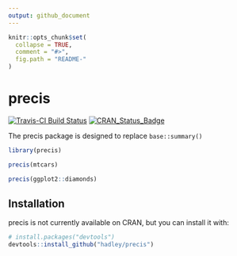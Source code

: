```yaml
---
output: github_document
---
```


<!-- README.md is generated from README.Rmd. Please edit that file -->

```r
knitr::opts_chunk$set(
  collapse = TRUE,
  comment = "#>",
  fig.path = "README-"
)
```

# precis

[![Travis-CI Build Status](https://travis-ci.org/hadley/precis.svg?branch=master)](https://travis-ci.org/hadley/precis)
[![CRAN_Status_Badge](http://www.r-pkg.org/badges/version/precis)](https://cran.r-project.org/package=precis)

The precis package is designed to replace `base::summary()`

```r
library(precis)

precis(mtcars)

precis(ggplot2::diamonds)
```

## Installation

precis is not currently available on CRAN, but you can install it with:

```r
# install.packages("devtools")
devtools::install_github("hadley/precis")
```
